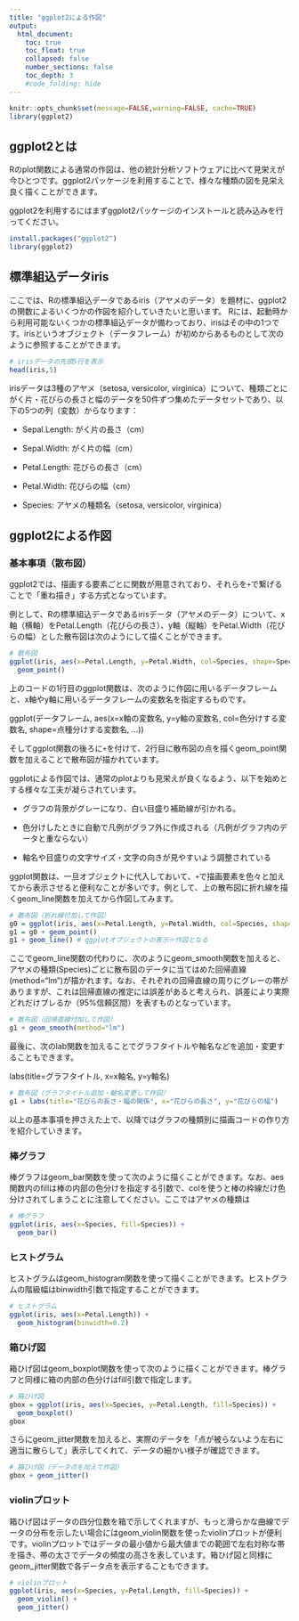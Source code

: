 ```yaml
---
title: "ggplot2による作図"
output:
  html_document:
    toc: true
    toc_float: true
    collapsed: false
    number_sections: false
    toc_depth: 3
    #code_folding: hide
---
```


```r
knitr::opts_chunk$set(message=FALSE,warning=FALSE, cache=TRUE)
library(ggplot2)
```

## ggplot2とは

Rのplot関数による通常の作図は、他の統計分析ソフトウェアに比べて見栄えが今ひとつです。ggplot2パッケージを利用することで、様々な種類の図を見栄え良く描くことができます。

ggplot2を利用するにはまずggplot2パッケージのインストールと読み込みを行ってください。

```r
install.packages("ggplot2")
library(ggplot2)
```

## 標準組込データiris

ここでは、Rの標準組込データであるiris（アヤメのデータ）を題材に、ggplot2の関数によるいくつかの作図を紹介していきたいと思います。
Rには、起動時から利用可能ないくつかの標準組込データが備わっており、irisはその中の1つです。irisというオブジェクト（データフレーム）が初めからあるものとして次のように参照することができます。

```r
# irisデータの先頭5行を表示
head(iris,5)
```

irisデータは3種のアヤメ（setosa, versicolor, virginica）について、種類ごとにがく片・花びらの長さと幅のデータを50件ずつ集めたデータセットであり、以下の5つの列（変数）からなります：

- Sepal.Length: がく片の長さ（cm）

- Sepal.Width: がく片の幅（cm）

- Petal.Length: 花びらの長さ（cm）

- Petal.Width: 花びらの幅（cm）

- Species: アヤメの種類名（setosa, versicolor, virginica）

## ggplot2による作図

### 基本事項（散布図）

ggplot2では、描画する要素ごとに関数が用意されており、それらを`+`で繋げることで「重ね描き」する方式となっています。

例として、Rの標準組込データであるirisデータ（アヤメのデータ）について、x軸（横軸）をPetal.Length（花びらの長さ）、y軸（縦軸）をPetal.Width（花びらの幅）とした散布図は次のようにして描くことができます。

```r
# 散布図
ggplot(iris, aes(x=Petal.Length, y=Petal.Width, col=Species, shape=Species)) +
  geom_point()
```

上のコードの1行目のggplot関数は、次のように作図に用いるデータフレームと、x軸やy軸に用いるデータフレームの変数名を指定するものです。

ggplot(データフレーム, aes(x=x軸の変数名, y=y軸の変数名, col=色分けする変数名, shape=点種分けする変数名, ...))

そしてggplot関数の後ろに`+`を付けて、2行目に散布図の点を描くgeom_point関数を加えることで散布図が描かれています。

ggplotによる作図では、通常のplotよりも見栄えが良くなるよう、以下を始めとする様々な工夫が凝らされています。

- グラフの背景がグレーになり、白い目盛り補助線が引かれる。

- 色分けしたときに自動で凡例がグラフ外に作成される（凡例がグラフ内のデータと重ならない）

- 軸名や目盛りの文字サイズ・文字の向きが見やすいよう調整されている

ggplot関数は、一旦オブジェクトに代入しておいて、`+`で描画要素を色々と加えてから表示させると便利なことが多いです。例として、上の散布図に折れ線を描くgeom_line関数を加えてから作図してみます。

```r
# 散布図（折れ線付加して作図）
g0 = ggplot(iris, aes(x=Petal.Length, y=Petal.Width, col=Species, shape=Species)) 
g1 = g0 + geom_point()
g1 + geom_line() # ggplotオブジェクトの表示＝作図となる
```

ここでgeom_line関数の代わりに、次のようにgeom_smooth関数を加えると、アヤメの種類(Species)ごとに散布図のデータに当てはめた回帰直線(method="lm")が描かれます。なお、それぞれの回帰直線の周りにグレーの帯がありますが、これは回帰直線の推定には誤差があると考えられ、誤差により実際どれだけブレるか（95%信頼区間）を表すものとなっています。

```r
# 散布図（回帰直線付加して作図）
g1 + geom_smooth(method="lm")
```

最後に、次のlab関数を加えることでグラフタイトルや軸名などを追加・変更することもできます。

labs(title=グラフタイトル, x=x軸名, y=y軸名)

```r
# 散布図（グラフタイトル追加・軸名変更して作図）
g1 + labs(title="花びらの長さ・幅の関係", x="花びらの長さ", y="花びらの幅")
```

以上の基本事項を押さえた上で、以降ではグラフの種類別に描画コードの作り方を紹介していきます。

### 棒グラフ

棒グラフはgeom_bar関数を使って次のように描くことができます。なお、aes関数内のfillは棒の内部の色分けを指定する引数で、colを使うと棒の枠線だけ色分けされてしまうことに注意してください。ここではアヤメの種類は

```r
# 棒グラフ
ggplot(iris, aes(x=Species, fill=Species)) +
  geom_bar()
```


### ヒストグラム

ヒストグラムはgeom_histogram関数を使って描くことができます。ヒストグラムの階級幅はbinwidth引数で指定することができます。

```r
# ヒストグラム
ggplot(iris, aes(x=Petal.Length)) +
  geom_histogram(binwidth=0.2)
```

### 箱ひげ図

箱ひげ図はgeom_boxplot関数を使って次のように描くことができます。棒グラフと同様に箱の内部の色分けはfill引数で指定します。

```r
# 箱ひげ図
gbox = ggplot(iris, aes(x=Species, y=Petal.Length, fill=Species)) +
  geom_boxplot()
gbox
```

さらにgeom_jitter関数を加えると、実際のデータを「点が被らないよう左右に適当に散らして」表示してくれて、データの細かい様子が確認できます。

```r
# 箱ひげ図（データ点を加えて作図）
gbox + geom_jitter()
```

### violinプロット

箱ひげ図はデータの四分位数を箱で示してくれますが、もっと滑らかな曲線でデータの分布を示したい場合にはgeom_violin関数を使ったviolinプロットが便利です。violinプロットではデータの最小値から最大値までの範囲で左右対称な帯を描き、帯の太さでデータの頻度の高さを表しています。箱ひげ図と同様にgeom_jitter関数で各データ点を表示することもできます。

```r
# violinプロット
ggplot(iris, aes(x=Species, y=Petal.Length, fill=Species)) +
  geom_violin() +
  geom_jitter()
```





